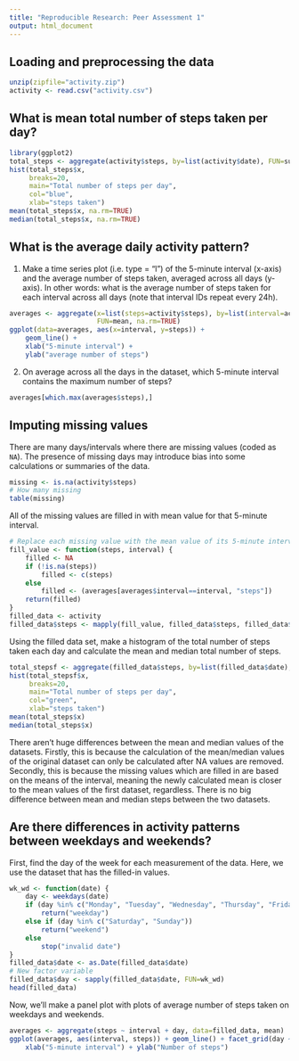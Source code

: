 ```yaml
---
title: "Reproducible Research: Peer Assessment 1"
output: html_document
---
```


## Loading and preprocessing the data
```r
unzip(zipfile="activity.zip")
activity <- read.csv("activity.csv")
```

## What is mean total number of steps taken per day?
```r
library(ggplot2)
total_steps <- aggregate(activity$steps, by=list(activity$date), FUN=sum, na.rm=FALSE)
hist(total_steps$x, 
     breaks=20,
     main="Total number of steps per day", 
     col="blue", 
     xlab="steps taken")
mean(total_steps$x, na.rm=TRUE)
median(total_steps$x, na.rm=TRUE)
```

## What is the average daily activity pattern?
1. Make a time series plot (i.e. type = "l") of the 5-minute interval (x-axis) and the average number of steps taken, averaged across all days (y-axis). In other words: what is the average number of steps taken for each interval across all days (note that interval IDs repeat every 24h).

```r
averages <- aggregate(x=list(steps=activity$steps), by=list(interval=activity$interval),
                      FUN=mean, na.rm=TRUE)
ggplot(data=averages, aes(x=interval, y=steps)) +
    geom_line() +
    xlab("5-minute interval") +
    ylab("average number of steps")
```

2. On average across all the days in the dataset, which 5-minute interval contains
the maximum number of steps?
```r
averages[which.max(averages$steps),]
```

## Imputing missing values

There are many days/intervals where there are missing values (coded as `NA`). The presence of missing days may introduce bias into some calculations or summaries of the data.

```r
missing <- is.na(activity$steps)
# How many missing
table(missing)
```

All of the missing values are filled in with mean value for that 5-minute
interval.

```r
# Replace each missing value with the mean value of its 5-minute interval
fill_value <- function(steps, interval) {
    filled <- NA
    if (!is.na(steps))
        filled <- c(steps)
    else
        filled <- (averages[averages$interval==interval, "steps"])
    return(filled)
}
filled_data <- activity
filled_data$steps <- mapply(fill_value, filled_data$steps, filled_data$interval)
```

Using the filled data set, make a histogram of the total number of steps taken each day and calculate the mean and median total number of steps.

```r
total_stepsf <- aggregate(filled_data$steps, by=list(filled_data$date), FUN=sum)
hist(total_stepsf$x, 
     breaks=20,
     main="Total number of steps per day", 
     col="green", 
     xlab="steps taken")
mean(total_steps$x)
median(total_steps$x)
```

There aren't huge differences between the mean and median values of the datasets. Firstly, this is because the calculation of the mean/median values of the original dataset can only be calculated after NA values are removed. Secondly, this is because the missing values which are filled in are based on the means of the interval, meaning the newly calculated mean is closer to the mean values of the first dataset, regardless. There is no big difference between mean and median steps between the two datasets.

## Are there differences in activity patterns between weekdays and weekends?
First, find the day of the week for each measurement of the data. Here, 
we use the dataset that has the filled-in values.

```r
wk_wd <- function(date) {
    day <- weekdays(date)
    if (day %in% c("Monday", "Tuesday", "Wednesday", "Thursday", "Friday"))
        return("weekday")
    else if (day %in% c("Saturday", "Sunday"))
        return("weekend")
    else
        stop("invalid date")
}
filled_data$date <- as.Date(filled_data$date)
# New factor variable
filled_data$day <- sapply(filled_data$date, FUN=wk_wd)
head(filled_data)
```

Now, we'll make a panel plot with plots of average number of steps taken
on weekdays and weekends.
```r
averages <- aggregate(steps ~ interval + day, data=filled_data, mean)
ggplot(averages, aes(interval, steps)) + geom_line() + facet_grid(day ~ .) +
    xlab("5-minute interval") + ylab("Number of steps")
```
